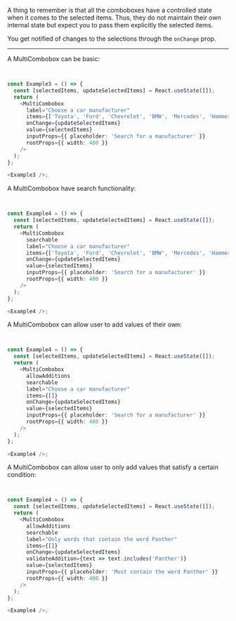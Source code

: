 A thing to remember is that all the comboboxes have a controlled state when
it comes to the selected items. Thus, they do not maintain their own internal state
but expect you to pass them explicitly the selected items.

You get notified of changes to the selections through the `onChange` prop.

---

A MultiCombobox can be basic:

```typescript jsx


const Example3 = () => {
  const [selectedItems, updateSelectedItems] = React.useState([]);
  return (
    <MultiCombobox
      label="Choose a car manufacturer"
      items={['Toyota', 'Ford', 'Chevrolet', 'BMW', 'Mercedes', 'Hammer', 'Dodge', 'Audi']}
      onChange={updateSelectedItems}
      value={selectedItems}
      inputProps={{ placeholder: 'Search for a manufacturer' }}
      rootProps={{ width: 400 }}
    />
  );
};

<Example3 />;
```

A MultiCombobox have search functionality:

```typescript jsx


const Example4 = () => {
  const [selectedItems, updateSelectedItems] = React.useState([]);
  return (
    <MultiCombobox
      searchable
      label="Choose a car manufacturer"
      items={['Toyota', 'Ford', 'Chevrolet', 'BMW', 'Mercedes', 'Hammer', 'Dodge', 'Audi']}
      onChange={updateSelectedItems}
      value={selectedItems}
      inputProps={{ placeholder: 'Search for a manufacturer' }}
      rootProps={{ width: 400 }}
    />
  );
};

<Example4 />;
```

A MultiCombobox can allow user to add values of their own:

```typescript jsx


const Example4 = () => {
  const [selectedItems, updateSelectedItems] = React.useState([]);
  return (
    <MultiCombobox
      allowAdditions
      searchable
      label="Choose a car manufacturer"
      items={[]}
      onChange={updateSelectedItems}
      value={selectedItems}
      inputProps={{ placeholder: 'Search for a manufacturer' }}
      rootProps={{ width: 400 }}
    />
  );
};

<Example4 />;
```

A MultiCombobox can allow user to only add values that satisfy a certain condition:

```typescript jsx


const Example4 = () => {
  const [selectedItems, updateSelectedItems] = React.useState([]);
  return (
    <MultiCombobox
      allowAdditions
      searchable
      label="Only words that contain the word Panther"
      items={[]}
      onChange={updateSelectedItems}
      validateAddition={text => text.includes('Panther')}
      value={selectedItems}
      inputProps={{ placeholder: 'Must contain the word Panther' }}
      rootProps={{ width: 400 }}
    />
  );
};

<Example4 />;
```
